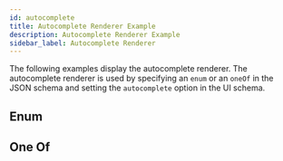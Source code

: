```yaml
---
id: autocomplete
title: Autocomplete Renderer Example
description: Autocomplete Renderer Example
sidebar_label: Autocomplete Renderer
---
```



The following examples display the autocomplete renderer. 
The autocomplete renderer is used by specifying an `enum` or an `oneOf` in the JSON schema and setting the `autocomplete` option in the UI schema.

## Enum
<AutocompleteEnum />

## One Of
<AutocompleteOneOf />